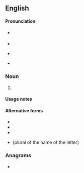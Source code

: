 {{also|Appendix:Variations of "os"}}
==English==

====Pronunciation====
* {{a|RP}} {{IPA|en|/əʊz/}}
* {{audio|en|LL-Q1860 (eng)-Vealhurl-os2.wav|Audio (RP)}}
* {{a|GA}} {{IPA|en|/oʊz/}}
* {{rhymes|en|əʊz|s=1}}

===Noun===
{{head|en|noun form}}

# {{plural of|en|o|the letter o}}

====Usage notes====
{{U:en:plurals of letters}}

====Alternative forms====
* {{l|en|O's}}
* {{l|en|Os}}
* {{l|en|os}}
* {{l|en|oes}} (plural of the name of the letter)

===Anagrams===
* {{anagrams|en|a=os|S&O|SO|So|So.|s.o.|s/o|so}}